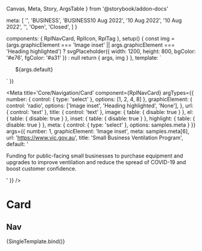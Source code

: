   Canvas,
  Meta,
  Story,
  ArgsTable
} from '@storybook/addon-docs'

  meta: [
    '',
    '<span class="rpl-card__topic">BUSINESS</span>',
    '<span class="rpl-card__topic">BUSINESS</span><span>10 Aug 2022</span>',
    '<span>10 Aug 2022</span>',
    '<RplTag variant="neutral" label="Event"></RplTag><span>10 Aug 2022</span>',
    '<RplTag variant="neutral" label="Grant"></RplTag>',
    '<RplTag variant="neutral" label="Grant"></RplTag><span class="rpl-card__status"><RplIcon class="rpl-icon--colour-success" name="icon-check-circle-filled"></RplIcon><span>Open</span></span>',
    '<RplTag variant="neutral" label="Grant"></RplTag><span class="rpl-card__status"><RplIcon class="rpl-icon--colour-error" name="icon-cancel-circle-filled"></RplIcon><span>Closed</span></span>',
  ]
}

  components: { RplNavCard, RplIcon, RplTag },
  setup() {
    const img = (args.graphicElement === 'Image inset' || args.graphicElement === 'Heading highlighted')
      ? svgPlaceholder({ width: 1200, height: 800, bgColor: '#e76', fgColor: '#a31' }) : null
    return { args, img }
  },
  template: `
  <ul class="rpl-storybook__page rpl-grid">
    <RplNavCard
      v-for="(item, index) of args.number"
      :key="index"
      el="li"
      v-bind="args"
      class="rpl-col-12"
      :image="img"
      :highlight="args.graphicElement === 'Heading highlighted'"
      :inset="args.graphicElement === 'Image inset'"
    >
      <template #meta>
        ${args.meta}
      </template>
      ${args.default}
    </RplNavCard>
  </ul>
  `
})

<Meta
  title='Core/Navigation/Card'
  component={RplNavCard}
  argTypes={{
    number: {
      control: { type: 'select' },
      options: [1, 2, 4, 8]
    },
    graphicElement: {
      control: 'radio',
      options: ['Image inset', 'Heading highlighted', 'None'],
    },
    url: {
      control: 'text'
    },
    title: {
      control: 'text'
    },
    image: {
      table: {
        disable: true
      }
    },
    el: {
      table: {
        disable: true
      }
    },
    inset: {
      table: {
        disable: true
      }
    },
    highlight: {
      table: {
        disable: true
      }
    },
    meta: {
      control: { type: 'select' },
      options: samples.meta
    }
  }}
  args={{
    number: 1,
    graphicElement: 'Image inset',
    meta: samples.meta[6],
    url: 'https://www.vic.gov.au',
    title: 'Small Business Ventilation Program',
    default: '<p>Funding for public-facing small businesses to purchase equipment and upgrades to improve ventilation and reduce the spread of COVID-19 and boost customer confidence.</p>'
  }}
/>

# Card

<ArgsTable of={RplNavCard} />

## Nav

<Canvas>
  <Story
    name='Nav'
    play={a11yStoryCheck}
  >
    {SingleTemplate.bind()}
  </Story>
</Canvas>
